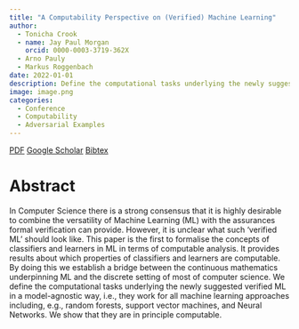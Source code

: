 ```yaml
---
title: "A Computability Perspective on (Verified) Machine Learning"
author:
  - Tonicha Crook
  - name: Jay Paul Morgan
    orcid: 0000-0003-3719-362X
  - Arno Pauly
  - Markus Roggenbach
date: 2022-01-01
description: Define the computational tasks underlying the newly suggested verified ML in a model-agnostic way, i.e., they work for all machine learning approaches including, e.g., random forests, support vector machines, and Neural Networks.
image: image.png
categories:
  - Conference
  - Computability
  - Adversarial Examples
---
```


[<i class="ai obp"></i> PDF](paper.pdf){.btn .btn-outline-primary .btn role="button" data-toggle="tooltip" title="Here's a tooltip"} [<i class="ai ai-google-scholar"></i> Google Scholar](https://scholar.google.fr/citations?view_op=view_citation&hl=en&user=AO1az5YAAAAJ&citation_for_view=AO1az5YAAAAJ:UeHWp8X0CEIC){.btn .btn-outline-primary .btn role="button" data-toggle="tooltip" title="Here's a tooltip"} [Bibtex](bibtex.html){.btn .btn-outline-primary .btn role="button" data-toggle="tooltip" title="Here's a tooltip"}

# Abstract

In Computer Science there is a strong consensus that it is highly desirable to combine the versatility of Machine Learning (ML) with the assurances formal verification can provide. However, it is unclear what such ‘verified ML’ should look like. This paper is the first to formalise the concepts of classifiers and learners in ML in terms of computable analysis. It provides results about which properties of classifiers and learners are computable. By doing this we establish a bridge between the continuous mathematics underpinning ML and the discrete setting of most of computer science. We define the computational tasks underlying the newly suggested verified ML in a model-agnostic way, i.e., they work for all machine learning approaches including, e.g., random forests, support vector machines, and Neural Networks. We show that they are in principle computable.
